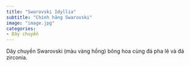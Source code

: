 ```yaml
---
title: "Swarovski Idyllia"
subtitle: "Chính hãng Swarovski"
image: "image.jpg"
categories:
- Dây chuyền
---
```


Dây chuyền Swarovski (màu vàng hồng) bông hoa cùng đá pha lê và đá zirconia.
